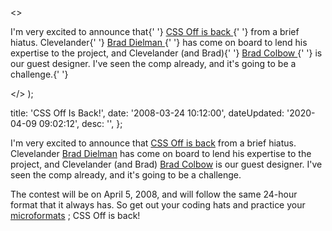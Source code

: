   <>
    <p>
      I'm very excited to announce that{' '}
      <a href="http&#58;//cssoff.com/2008/03/20/next-contest-is-april-4-2008/">
        CSS Off is back
      </a>{' '}
      from a brief hiatus. Clevelander{' '}
      <a href="braddielman.com" title="Brad Dielman">
        Brad Dielman
      </a>{' '}
      has come on board to lend his expertise to the project, and Clevelander
      (and Brad){' '}
      <a href="http&#58;//bradcolbow.com" title="Brad Colbow">
        Brad Colbow
      </a>{' '}
      is our guest designer. I've seen the comp already, and it's going to be a
      challenge.{' '}
    </p>
  </>
);


  title: 'CSS Off Is Back!',
  date: '2008-03-24 10:12:00',
  dateUpdated: '2020-04-09 09:02:12',
  desc: '',
};

I'm very excited to announce that [CSS Off is back](http://cssoff.com/2008/03/20/next-contest-is-april-4-2008/) from a brief hiatus. Clevelander [Brad Dielman](braddielman.com 'Brad Dielman') has come on board to lend his expertise to the project, and Clevelander (and Brad) [Brad Colbow](http://bradcolbow.com 'Brad Colbow') is our guest designer. I've seen the comp already, and it's going to be a challenge.

The contest will be on April 5, 2008, and will follow the same 24-hour format that it always has. So get out your coding hats and practice your [microformats](http://microformats.org/ 'microformats.org') ; CSS Off is back!
